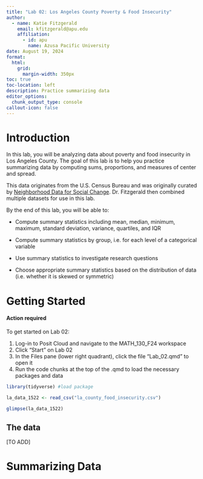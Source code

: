 ```yaml
---
title: "Lab 02: Los Angeles County Poverty & Food Insecurity"
author:
  - name: Katie Fitzgerald
    email: kfitzgerald@apu.edu
    affiliation:
      - id: apu
        name: Azusa Pacific University
date: August 19, 2024
format:
  html:
    grid:
      margin-width: 350px
toc: true
toc-location: left
description: Practice summarizing data 
editor_options:
  chunk_output_type: console
callout-icon: false
---
```


# Introduction

In this lab, you will be analyzing data about poverty and food insecurity in Los Angeles County. The goal of this lab is to help you practice summarizing data by computing sums, proportions, and measures of center and spread. 

::: column-margin
This data originates from the U.S. Census Bureau and was originally curated by [Neighborhood Data for Social Change](https://la.myneighborhooddata.org). Dr. Fitzgerald then combined multiple datasets for use in this lab.
:::

::: {.callout-note title="Learning Objectives" appearance="minimal"}
By the end of this lab, you will be able to:

+ Compute summary statistics including mean, median, minimum, maximum, standard deviation, variance, quartiles, and IQR

+ Compute summary statistics by group, i.e. for each level of a categorical variable

+ Use summary statistics to investigate research questions

+ Choose appropriate summary statistics based on the distribution of data (i.e. whether it is skewed or symmetric)
:::

# Getting Started

::: {.callout-important}

#### Action required

To get started on Lab 02:

1.  Log-in to Posit Cloud and navigate to the MATH_130_F24 workspace
2.  Click "Start" on Lab 02
3.  In the Files pane (lower right quadrant), click the file
    "Lab_02.qmd" to open it
4.  Run the code chunks at the top of the .qmd to load the necessary packages and data

:::


```r
library(tidyverse) #load package

la_data_1522 <- read_csv("la_county_food_insecurity.csv")

glimpse(la_data_1522)
```

## The data

[TO ADD]

# Summarizing Data



